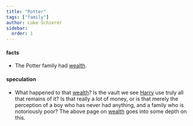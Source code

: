 ```yaml
---
title: "Potter"
tags: ["family"]
author: Luke Schierer
sidebar:
  order: 1
---
```


#### facts

<Family surn={frontmatter.surn} />


* The Potter family had [wealth][].

[wealth]: <../notes/potter/wealth>

#### speculation

* What happened to that [wealth][]?  Is the vault we see [Harry][] use truly
  all that remains of it? Is that really a lot of money, or is that merely the
  perception of a boy who has never had anything, and a family who is
  notoriously poor? The above page on [wealth][] goes into some depth on this.


[Harry]: <harry_james>
